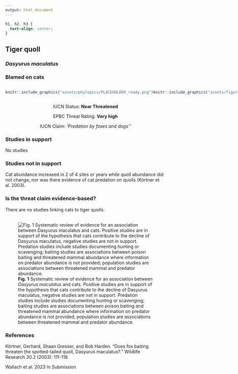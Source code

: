 ```yaml
---
output: html_document
---
```

```css
h1, h2, h3 {
  text-align: center;
}
```

## **Tiger quoll**
### *Dasyurus maculatus*
### Blamed on cats

:::: {style="display: flex;"}

::: {}
  ```r
  knitr::include_graphics("assets/phylopics/PLACEHOLDER_ready.png")
  ```
:::

::: {}

:::

::: {}
  ```r
  knitr::include_graphics("assets/figures/Map_Cat_Dasyurus maculatus.png")
  ```
:::

::::
<center>
IUCN Status: **Near Threatened**

EPBC Threat Rating: **Very high**

IUCN Claim: *'Predation by foxes and dogs''*

</center>

### Studies in support

No studies

### Studies not in support

Cat abundance increased in 2 of 4 sites or years while quoll abundance did not change, nor was there evidence of cat predation on quolls (Körtner et al. 2003).

### Is the threat claim evidence-based?

There are no studies linking cats to tiger quolls.
<br>
<br>

![**Fig. 1**  Systematic review of evidence for an association between *Dasyurus maculatus* and cats. Positive studies are in support of the hypothesis that cats contribute to the decline of Dasyurus maculatus, negative studies are not in support. Predation studies include studies documenting hunting or scavenging; baiting studies are associations between poison baiting and threatened mammal abundance where information on predator abundance is not provided; population studies are associations between threatened mammal and predator abundance.](assets/figures/Main_Evidence_Cat_Dasyurus maculatus.png)

### References

Körtner, Gerhard, Shaan Gresser, and Bob Harden. "Does fox baiting threaten the spotted-tailed quoll, Dasyurus maculatus?." Wildlife Research 30.2 (2003): 111-118.

Wallach et al. 2023 In Submission


